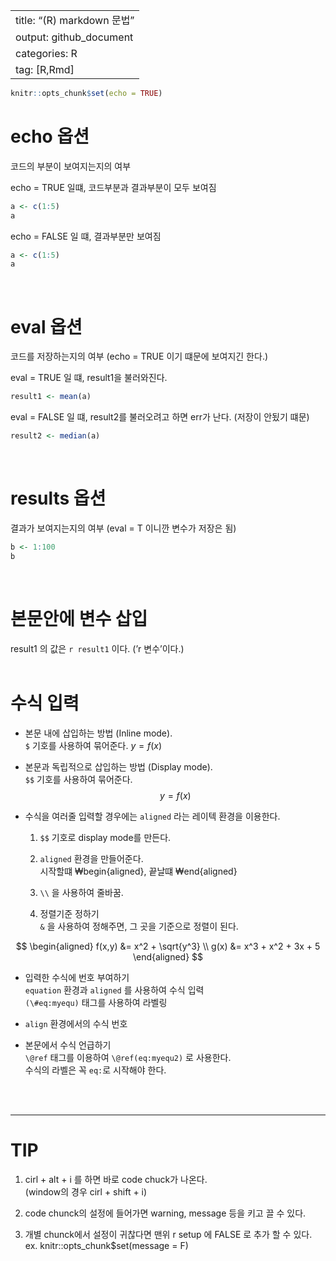 
---
title: "(R) markdown 문법"
output: github_document
categories: R
tag: [R,Rmd]
---


```r
knitr::opts_chunk$set(echo = TRUE)
```


# echo 옵션
코드의 부분이 보여지는지의 여부

echo = TRUE 일떄, 코드부분과 결과부분이 모두 보여짐
```r
a <- c(1:5)
a
```
echo = FALSE 일 떄, 결과부분만 보여짐
```r
a <- c(1:5)
a
```
<br/>

# eval 옵션
코드를 저장하는지의 여부 (echo = TRUE 이기 떄문에 보여지긴 한다.)  

eval = TRUE 일 떄, result1을 불러와진다.
```r
result1 <- mean(a)
```
eval = FALSE 일 떄, result2를 불러오려고 하면 err가 난다. (저장이 안됬기 떄문)
```r
result2 <- median(a)
```
<br/>

# results 옵션
결과가 보여지는지의 여부 (eval = T 이니깐 변수가 저장은 됨)
```r
b <- 1:100
b
```
<br/>

# 본문안에 변수 삽입
result1 의 값은 `r result1` 이다. ('r 변수'이다.)
<br/><br/>

# 수식 입력

- 본문 내에 삽입하는 방법 (Inline mode).  
`$` 기호를 사용하여 묶어준다. $y= f(x)$ 

- 본문과 독립적으로 삽입하는 방법 (Display mode).  
`$$` 기호를 사용하여 묶어준다. 
$$
y= f(x)
$$
- 수식을 여러줄 입력할 경우에는 `aligned` 라는 레이텍 환경을 이용한다.  
    1. `$$` 기호로 display mode를 만든다.
    
    1. `aligned` 환경을 만들어준다.  
    시작할떄 ₩begin{aligned}, 끝날떄 ₩end{aligned}
    
    1. `\\` 을 사용하여 줄바꿈.
    
    1. 정렬기준 정하기  
    `&` 을 사용하여 정해주면, 그 곳을 기준으로 정렬이 된다.
    
$$
\begin{aligned}
f(x,y) &= x^2 + \sqrt{y^3} \\
g(x) &= x^3 + x^2 + 3x + 5
\end{aligned}
$$

  
- 입력한 수식에 번호 부여하기  
`equation` 환경과 `aligned` 를 사용하여 수식 입력  
`(\#eq:myequ)` 태그를 사용하여 라벨링
    

\begin{equation}
\begin{aligned}
f(x,y) &= x^2 + \sqrt{y^3} \\
g(x) &= x^3 + x^2 + 3x + 5
\end{aligned}
(\#eq:myequ)
\end{equation}

- `align` 환경에서의 수식 번호
\begin{align}
f(x,y) &= x^2 + \sqrt{y^3} \notag \\
g(x) &= x^3 + x^2 + 3x + 5
\end{align}


- 본문에서 수식 언급하기  
`\@ref` 태그를 이용하여 `\@ref(eq:myequ2)` 로 사용한다.  
수식의 라벨은 꼭 `eq:`로 시작해야 한다.



<br/><br/>
<hr>

# TIP
1. cirl + alt + i 를 하면 바로 code chuck가 나온다.  
(window의 경우 cirl + shift + i)

1. code chunck의 설정에 들어가면 warning, message 등을 키고 끌 수 있다.

1. 개별 chunck에서 설정이 귀찮다면 맨위 r setup 에 FALSE 로 추가 할 수 있다.  
ex. knitr::opts_chunk$set(message = F)
